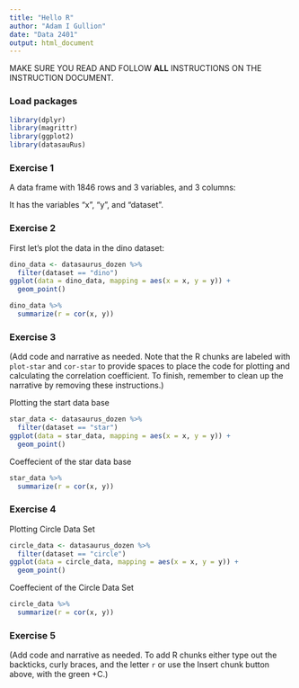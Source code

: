 ```yaml
---
title: "Hello R"
author: "Adam I Gullion"
date: "Data 2401"
output: html_document
---
```


MAKE SURE YOU READ AND FOLLOW **ALL** INSTRUCTIONS ON THE INSTRUCTION DOCUMENT.

### Load packages

```r
library(dplyr)
library(magrittr)
library(ggplot2)
library(datasauRus)
```

### Exercise 1

A data frame with 1846 rows and 3 variables, and 3 columns:

It has the variables "x", "y", and "dataset".

### Exercise 2

First let's plot the data in the dino dataset:

```r
dino_data <- datasaurus_dozen %>%
  filter(dataset == "dino")
ggplot(data = dino_data, mapping = aes(x = x, y = y)) +
  geom_point()
```

```r
dino_data %>%
  summarize(r = cor(x, y))
```

### Exercise 3

(Add code and narrative as needed. Note that the R chunks are labeled with `plot-star` and `cor-star` to provide spaces to place the code for plotting and calculating the correlation coefficient. To finish, remember to clean up the narrative by removing these instructions.)

Plotting the start data base

```r
star_data <- datasaurus_dozen %>%
  filter(dataset == "star")
ggplot(data = star_data, mapping = aes(x = x, y = y)) +
  geom_point()


```

Coeffecient of the star data base

```r
star_data %>%
  summarize(r = cor(x, y))

```

### Exercise 4

Plotting Circle Data Set

```r
circle_data <- datasaurus_dozen %>%
  filter(dataset == "circle")
ggplot(data = circle_data, mapping = aes(x = x, y = y)) +
  geom_point()

```
 Coeffecient of the Circle Data Set
```r
circle_data %>%
  summarize(r = cor(x, y))

```

### Exercise 5

(Add code and narrative as needed. To add R chunks either type out the backticks, curly braces, and the letter `r` or use the Insert chunk button above, with the green +C.)
